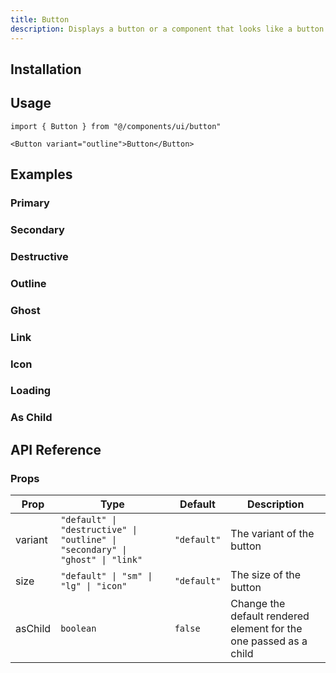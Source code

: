 ```yaml
---
title: Button
description: Displays a button or a component that looks like a button.
---
```


<ComponentPreview name="button" />

## Installation

<PackageManagerTabs />

## Usage

```tsx
import { Button } from "@/components/ui/button"
```

```tsx
<Button variant="outline">Button</Button>
```

## Examples

### Primary

<ComponentPreview name="button" variant="primary" />

### Secondary

<ComponentPreview name="button" variant="secondary" />

### Destructive

<ComponentPreview name="button" variant="destructive" />

### Outline

<ComponentPreview name="button" variant="outline" />

### Ghost

<ComponentPreview name="button" variant="ghost" />

### Link

<ComponentPreview name="button" variant="link" />

### Icon

<ComponentPreview name="button" variant="icon" />

### Loading

<ComponentPreview name="button" variant="loading" />

### As Child

<ComponentPreview name="button" variant="as-child" />

## API Reference

### Props

| Prop | Type | Default | Description |
| --- | --- | --- | --- |
| variant | `"default" \| "destructive" \| "outline" \| "secondary" \| "ghost" \| "link"` | `"default"` | The variant of the button |
| size | `"default" \| "sm" \| "lg" \| "icon"` | `"default"` | The size of the button |
| asChild | `boolean` | `false` | Change the default rendered element for the one passed as a child |
